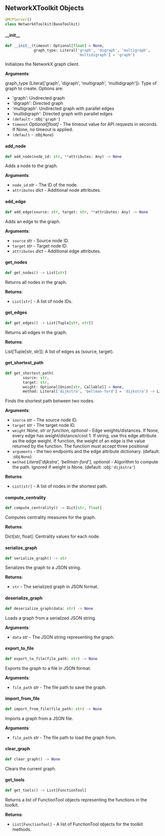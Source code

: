 <a id="camel.toolkits.networkx_toolkit"></a>

<a id="camel.toolkits.networkx_toolkit.NetworkXToolkit"></a>

## NetworkXToolkit Objects

```python
@MCPServer()
class NetworkXToolkit(BaseToolkit)
```

<a id="camel.toolkits.networkx_toolkit.NetworkXToolkit.__init__"></a>

#### \_\_init\_\_

```python
def __init__(timeout: Optional[float] = None,
             graph_type: Literal['graph', 'digraph', 'multigraph',
                                 'multidigraph'] = 'graph')
```

Initializes the NetworkX graph client.

**Arguments**:

  graph_type (Literal['graph', 'digraph', 'multigraph',
  'multidigraph']):
  Type of graph to create. Options are:
  - 'graph': Undirected graph
  - 'digraph': Directed graph
  - 'multigraph': Undirected graph with parallel edges
  - 'multidigraph': Directed graph with parallel edges
- `(default` - :obj:`'graph'`)
- `timeout` _Optional[float]_ - The timeout value for API requests
  in seconds. If None, no timeout is applied.
- `(default` - :obj:`None`)

<a id="camel.toolkits.networkx_toolkit.NetworkXToolkit.add_node"></a>

#### add\_node

```python
def add_node(node_id: str, **attributes: Any) -> None
```

Adds a node to the graph.

**Arguments**:

- `node_id` _str_ - The ID of the node.
- `attributes` _dict_ - Additional node attributes.

<a id="camel.toolkits.networkx_toolkit.NetworkXToolkit.add_edge"></a>

#### add\_edge

```python
def add_edge(source: str, target: str, **attributes: Any) -> None
```

Adds an edge to the graph.

**Arguments**:

- `source` _str_ - Source node ID.
- `target` _str_ - Target node ID.
- `attributes` _dict_ - Additional edge attributes.

<a id="camel.toolkits.networkx_toolkit.NetworkXToolkit.get_nodes"></a>

#### get\_nodes

```python
def get_nodes() -> List[str]
```

Returns all nodes in the graph.

**Returns**:

- `List[str]` - A list of node IDs.

<a id="camel.toolkits.networkx_toolkit.NetworkXToolkit.get_edges"></a>

#### get\_edges

```python
def get_edges() -> List[Tuple[str, str]]
```

Returns all edges in the graph.

**Returns**:

  List[Tuple[str, str]]: A list of edges as (source, target).

<a id="camel.toolkits.networkx_toolkit.NetworkXToolkit.get_shortest_path"></a>

#### get\_shortest\_path

```python
def get_shortest_path(
        source: str,
        target: str,
        weight: Optional[Union[str, Callable]] = None,
        method: Literal['dijkstra', 'bellman-ford'] = 'dijkstra') -> List[str]
```

Finds the shortest path between two nodes.

**Arguments**:

- `source` _str_ - The source node ID.
- `target` _str_ - The target node ID.
- `weight` _None, str or function, optional_ - Edge weights/distances.
  If None, every edge has weight/distance/cost 1.
  If string, use this edge attribute as the edge weight.
  If function, the weight of an edge is the value returned by
  the function. The function must accept three positional
- `arguments` - the two endpoints and the edge attribute
  dictionary. (default: :obj:`None`)
- `method` _Literal['dijkstra', 'bellman-ford'], optional_ - Algorithm
  to compute the path. Ignored if weight is None. (default:
  :obj:`'dijkstra'`)
  

**Returns**:

- `List[str]` - A list of nodes in the shortest path.

<a id="camel.toolkits.networkx_toolkit.NetworkXToolkit.compute_centrality"></a>

#### compute\_centrality

```python
def compute_centrality() -> Dict[str, float]
```

Computes centrality measures for the graph.

**Returns**:

  Dict[str, float]: Centrality values for each node.

<a id="camel.toolkits.networkx_toolkit.NetworkXToolkit.serialize_graph"></a>

#### serialize\_graph

```python
def serialize_graph() -> str
```

Serializes the graph to a JSON string.

**Returns**:

- `str` - The serialized graph in JSON format.

<a id="camel.toolkits.networkx_toolkit.NetworkXToolkit.deserialize_graph"></a>

#### deserialize\_graph

```python
def deserialize_graph(data: str) -> None
```

Loads a graph from a serialized JSON string.

**Arguments**:

- `data` _str_ - The JSON string representing the graph.

<a id="camel.toolkits.networkx_toolkit.NetworkXToolkit.export_to_file"></a>

#### export\_to\_file

```python
def export_to_file(file_path: str) -> None
```

Exports the graph to a file in JSON format.

**Arguments**:

- `file_path` _str_ - The file path to save the graph.

<a id="camel.toolkits.networkx_toolkit.NetworkXToolkit.import_from_file"></a>

#### import\_from\_file

```python
def import_from_file(file_path: str) -> None
```

Imports a graph from a JSON file.

**Arguments**:

- `file_path` _str_ - The file path to load the graph from.

<a id="camel.toolkits.networkx_toolkit.NetworkXToolkit.clear_graph"></a>

#### clear\_graph

```python
def clear_graph() -> None
```

Clears the current graph.

<a id="camel.toolkits.networkx_toolkit.NetworkXToolkit.get_tools"></a>

#### get\_tools

```python
def get_tools() -> List[FunctionTool]
```

Returns a list of FunctionTool objects representing the
functions in the toolkit.

**Returns**:

- `List[FunctionTool]` - A list of FunctionTool objects for the
  toolkit methods.

